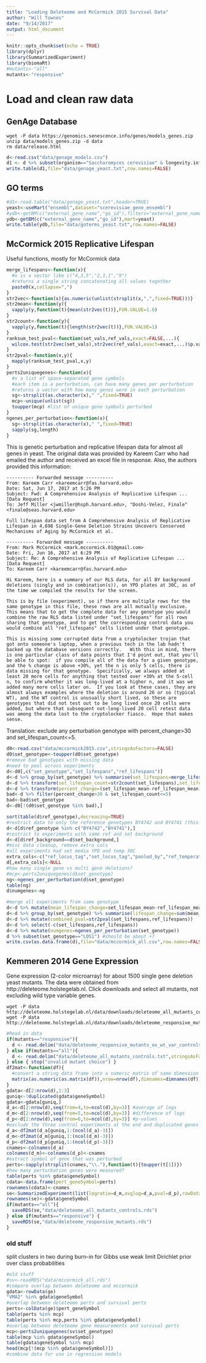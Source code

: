 ```yaml
---
title: "Loading Deleteome and McCormick 2015 Survival Data"
author: "Will Townes"
date: "9/14/2017"
output: html_document
---
```


```r
knitr::opts_chunk$set(echo = TRUE)
library(dplyr)
library(SummarizedExperiment)
library(biomaRt)
#mutants<-"all"
mutants<-"responsive"
```

# Load and clean raw data

## GenAge Database

```
wget -P data https://genomics.senescence.info/genes/models_genes.zip
unzip data/models_genes.zip -d data
rm data/release.html
```

```r
d<-read.csv("data/genage_models.csv")
d1 <- d %>% subset(organism=="Saccharomyces cerevisiae" & longevity.influence %in% c("Pro-Longevity","Anti-Longevity")) %>% transform(symbol=toupper(symbol)) %>% mutate(pro_longevity=as.numeric(longevity.influence=="Pro-Longevity")) %>% select(symbol,pro_longevity)
write.table(d1,file="data/genage_yeast.txt",row.names=FALSE)
```

## GO terms

```r
#d1<-read.table("data/genage_yeast.txt",header=TRUE)
yeast<-useMart("ensembl",dataset="scerevisiae_gene_ensembl")
#ydb<-getBM(c("external_gene_name","go_id"),filters="external_gene_name",values=d1$symbol,mart=yeast)
ydb<-getBM(c("external_gene_name","go_id"),mart=yeast)
write.table(ydb,file="data/goterms_yeast.txt",row.names=FALSE)
```

## McCormick 2015 Replicative Lifespan

Useful functions, mostly for McCormick data

```r
merge_lifespans<-function(x){
  #x is a vector like c("4,3,5","2,3,1","9")
  #returns a single string concatenating all values together
  paste0(x,collapse=",")
}
str2vec<-function(x){as.numeric(unlist(strsplit(x,",",fixed=TRUE)))}
str2mean<-function(y){
  vapply(y,function(t){mean(str2vec(t))},FUN.VALUE=1.0)
}
str2count<-function(y){
  vapply(y,function(t){length(str2vec(t))},FUN.VALUE=1)
}
ranksum_test_pval<-function(set_vals,ref_vals,exact=FALSE,...){
  wilcox.test(str2vec(set_vals),str2vec(ref_vals),exact=exact,...)$p.value
}
str2pval<-function(x,y){
  mapply(ranksum_test_pval,x,y)
}
perts2uniquegenes<-function(x){
  #x a list of space-separated gene symbols
  #each item is a perturbation, can have many genes per perturbation
  #returns a vector with how many genes were in each perturbation
  sg<-strsplit(as.character(x)," ",fixed=TRUE)
  mcp<-unique(unlist(sg))
  toupper(mcp) #list of unique gene symbols perturbed
}
ngenes_per_perturbation<-function(x){
  sg<-strsplit(as.character(x)," ",fixed=TRUE)
  sapply(sg,length)
}
```

This is genetic perturbation and replicative lifespan data for almost all genes in yeast. The original data was provided by Kareem Carr who had emailed the author and received an excel file in response. Also, the authors provided this information:

```
---------- Forwarded message ----------
From: Kareem Carr <kareemcarr@fas.harvard.edu>
Date: Sat, Jun 17, 2017 at 5:26 PM
Subject: Fwd: A Comprehensive Analysis of Replicative Lifespan ... [Data Request]
To: Jeff Miller <jwmiller@hsph.harvard.edu>, "Doshi-Velez, Finale" <finale@seas.harvard.edu>

Full lifespan data set from A Comprehensive Analysis of Replicative Lifespan in 4,698 Single-Gene Deletion Strains Uncovers Conserved Mechanisms of Aging by McCormick et al.

---------- Forwarded message ----------
From: Mark McCormick <mark.mccormick.01@gmail.com>
Date: Fri, Jun 16, 2017 at 6:29 PM
Subject: Re: A Comprehensive Analysis of Replicative Lifespan ... [Data Request]
To: Kareem Carr <kareemcarr@fas.harvard.edu>

Hi Kareem, here is a summary of our RLS data, for all BY background deletions (singly and in combination(s)), on YPD plates at 30C, as of the time we compiled the results for the screen.

This is by file (experiment), so if there are multiple rows for the same genotype in this file, these rows are all mutually exclusive.  This means that to get the complete data for any genotype you would combine the raw RLS data listed under "set_lifespans" for all rows sharing that genotype, and to get the corresponding control data you would combine all "ref_lifespans" cells listed under that genotype.

This is missing some corrupted data from a cryptolocker trojan that got onto someone's laptop, when a previous tech in the lab hadn't backed up the database versions correctly.   With this in mind, there is one particular class of data points that I'd point out, that you'll be able to spot:  if you compile all of the data for a given genotype, and the % change is above +30%, yet the n is only 5 cells, there is data missing for that genotype.  Specifically, we always added at least 20 more cells for anything that tested over +30% at the 5-cell n, to confirm whether it was long-lived at a higher n, and it was we added many more cells later on.  If you look at these cases, they are almost always examples where the deletion is around 26 or so (typical WT), and the WT control is unusually short lived, so these are genotypes that did not test out to be long lived once 20 cells were added, but where that subsequent not-long-lived 20 cell retest data was among the data lost to the cryptolocker fiasco.  Hope that makes sense.
```
Translation: exclude any perturbation genotype with percent_change>30 and set_lifespan_count<=5.

```r
d0<-read.csv("data/mccormick2015.csv",stringsAsFactors=FALSE)
d0$set_genotype<-toupper(d0$set_genotype)
#remove bad genotypes with missing data
#need to pool across experiments
d<-d0[,c("set_genotype","set_lifespans","ref_lifespans")]
d<-d %>% group_by(set_genotype) %>% summarise(set_lifespans=merge_lifespans(set_lifespans),ref_lifespans=merge_lifespans(ref_lifespans))
d<-d %>% transform(set_lifespan_count=str2count(set_lifespans),set_lifespan_mean=str2mean(set_lifespans),ref_lifespan_mean=str2mean(ref_lifespans))
d<-d %>% transform(percent_change=(set_lifespan_mean-ref_lifespan_mean)*100/ref_lifespan_mean)
bad<-d %>% filter(percent_change>30 & set_lifespan_count<=5)
bad<-bad$set_genotype
d<-d0[!(d0$set_genotype %in% bad),]

sort(table(d$ref_genotype),decreasing=TRUE)
#restrict data to only the reference genotypes BY4742 and BY4741 (this is almost everything)
d<-d[d$ref_genotype %in% c("BY4742","BY4741"),]
#restrict to experiments with same ref and set background
d<-d[d$ref_background==d$set_background,]
#misc data cleanup, remove extra cols
#all experiments had set media YPD and temp 30C
extra_cols<-c("ref_locus_tag","set_locus_tag","pooled_by","ref_temperature","set_temperature","set_media","ref_media")
d[,extra_cols]<-NULL
#how many single gene vs multi gene deletions?
#mcp<-perts2uniquegenes(d$set_genotype)
ng<-ngenes_per_perturbation(d$set_genotype)
table(ng)
d$numgenes<-ng

#merge all experiments from same genotype
d<-d %>% mutate(mean_lifespan_change=set_lifespan_mean-ref_lifespan_mean,ivar_wt=1/(1/set_lifespan_count+1/ref_lifespan_count))
d<-d %>% group_by(set_genotype) %>% summarise(lifespan_change=sum(mean_lifespan_change*ivar_wt)/sum(ivar_wt), set_lifespans=merge_lifespans(set_lifespans), ref_lifespans=merge_lifespans(ref_lifespans), max_pval=max(ranksum_p), min_pval=min(ranksum_p))
d<-d %>% mutate(combined_pval=str2pval(set_lifespans,ref_lifespans))
d<-d %>% select(-c(set_lifespans,ref_lifespans))
d<-d %>% mutate(numgenes=ngenes_per_perturbation(set_genotype))
d %>% subset(set_genotype=="LOS1") #should be about +7
write.csv(as.data.frame(d),file="data/mccormick_all.csv",row.names=FALSE)
```

## Kemmeren 2014 Gene Expression

Gene expression (2-color microarray) for about 1500 single gene deletion yeast mutants. The data were obtained from http://deleteome.holstegelab.nl. Click downloads and select all mutants, not excluding wild type variable genes.

```
wget -P data http://deleteome.holstegelab.nl/data/downloads/deleteome_all_mutants_controls.txt
wget -P data http://deleteome.holstegelab.nl/data/downloads/deleteome_responsive_mutants_ex_wt_var_controls.txt
```

```r
#Read in data
if(mutants=="responsive"){
  d <- read.delim("data/deleteome_responsive_mutants_ex_wt_var_controls.txt",stringsAsFactors=FALSE)
} else if(mutants=="all"){
  d <- read.delim("data/deleteome_all_mutants_controls.txt",stringsAsFactors=FALSE)
} else { stop("invalid mutant choice") }
df2mat<-function(df){
  #convert a string data frame into a numeric matrix of same dimension
  matrix(as.numeric(as.matrix(df)),nrow=nrow(df),dimnames=dimnames(df))
}
gdata<-d[2:nrow(d),1:3]
guniq<-!duplicated(gdata$geneSymbol)
gdata<-gdata[guniq,]
d_a<-d[2:nrow(d),seq(from=4,to=ncol(d),by=3)] #average of logs
d_m<-d[2:nrow(d),seq(from=5,to=ncol(d),by=3)] #difference of logs
d_p<-d[2:nrow(d),seq(from=6,to=ncol(d),by=3)] #p-values
#exclude the three control experiments at the end and duplicated genes
d_a<-df2mat(d_a[guniq,1:(ncol(d_a)-3)])
d_m<-df2mat(d_m[guniq,1:(ncol(d_m)-3)])
d_p<-df2mat(d_p[guniq,1:(ncol(d_p)-3)])
cnames<-colnames(d_a)
colnames(d_m)<-colnames(d_p)<-cnames
#extract symbol of gene that was perturbed
perts<-sapply(strsplit(cnames,"\\."),function(t){toupper(t[1])})
#how many perturbation genes were measured?
table(perts %in% gdata$geneSymbol)
cdata<-data.frame(pert_geneSymbol=perts)
rownames(cdata)<-cnames
se<-SummarizedExperiment(list(logratio=d_m,avglog=d_a,pval=d_p),rowData=gdata,colData=cdata,metadata=list("logratio: M values, avglog: A values, the expression values are a contrast between gene knockout perturbation versus control"))
rownames(se)<-gdata$geneSymbol
if(mutants=="all"){
  saveRDS(se,"data/deleteome_all_mutants_controls.rds")
} else if(mutants=="responsive") {
  saveRDS(se,"data/deleteome_responsive_mutants.rds")
}
```

### old stuff

split clusters in two during burn-in for Gibbs
use weak limit Dirichlet prior over class probabilities

```r
#old stuff
#sv<-readRDS("data/mccormick_all.rds")
#compare overlap between deleteome and mccormick
gdata<-rowData(ge)
"VMA2" %in% gdata$geneSymbol
#overlap between deleteome perts and survival perts
perts<-colData(ge)$pert_geneSymbol
table(perts %in% mcp)
table(perts %in% mcp,perts %in% gdata$geneSymbol)
#overlap between deleteome gene measurements and survival perts
mcp<-perts2uniquegenes(sv$set_genotype)
table(mcp %in% gdata$geneSymbol)
table(gdata$geneSymbol %in% mcp)
head(mcp[!(mcp %in% gdata$geneSymbol)])
#combine data for use in regression models
```